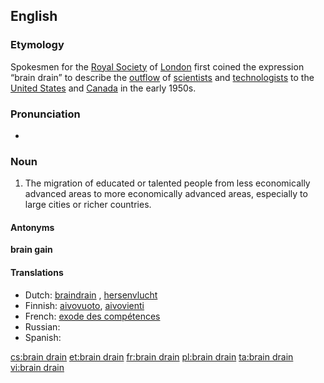 ==English==

===Etymology===
Spokesmen for the [[w:Royal Society|Royal Society]] of [[London]] first coined the expression “brain drain” to describe the [[outflow]] of [[scientist]]s and [[technologist]]s to the [[United States]] and [[Canada]] in the early 1950s.

===Pronunciation===
* {{enPR|brān-drān}}

===Noun===
{{en-noun|pl=brain drains|sg=[[brain]] [[drain]]}}

# The migration of educated or talented people from less economically advanced areas to more economically advanced areas, especially to large cities or richer countries.

====Antonyms====
'''brain gain'''

====Translations====
* Dutch: [[braindrain]] {{m}}, [[hersenvlucht]]
* Finnish: [[aivovuoto]], [[aivovienti]]
* French: [[exode des compétences]] {{m}}
* Russian: {{t-|ru|утечка мозгов|f|sc=Cyrl}}
* Spanish: {{t-|es|fuga de cerebros|f}}

[[cs:brain drain]]
[[et:brain drain]]
[[fr:brain drain]]
[[pl:brain drain]]
[[ta:brain drain]]
[[vi:brain drain]]